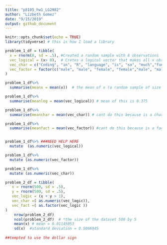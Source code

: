 ```yaml
---
title: "p8105_hw1_LG2982"
author: "Lizbeth Gomez"
date: "9/15/2019"
output: github_document
---
```


```r
knitr::opts_chunk$set(echo = TRUE)
library(tidyverse) # this is how I load a library

```


```r


problem_1_df = tibble(
  x = rnorm(8, sd = .5), #Created a random sample with 8 observations
  vec_logical = (x> 0),  # Cretes a logical vector that makes all x obs >0
  vec_char = c("Coding", "in", "R", "language", "is", "so", "much","fun"), #created a vector with a character
  vec_factor = factor(c("male", "male", "female", "female","male", "male", "female", "female")) # created a variable with two level factor
)

problem_1_df%>%
  summarise(meanx = mean(x))  # the mean of x (a random sample of size 8 from a standard Normal distribution is 0.0563209	)

problem_1_df%>%
  summarise(meanlog = mean(vec_logical)) # mean of this is 0.375	

problem_1_df%>%
  summarise(meanchar = mean(vec_char)) # cant do this because is a character vector

problem_1_df%>%
  summarise(meanfact = mean(vec_factor)) #cant do this because is a factor vector



```


```r
problem_1_df%>% ###NEED HELP HERE
  mutate  (as.numeric(vec_logical))

problem_1_df%>%
  mutate (as.numeric(vec_factor))

problem_1_df%>%
  mutate (as.numeric(vec_char))
```


```r

problem_2_df = tibble(
   x = rnorm(500, sd = .5),
   y = rnorm(500, sd = .5),
   vec_logic = (x + y > 1),
   vec_char =( as.numeric(vec_logic)),
   vec_fact =( as.factor(vec_logic ))
)
    nrow(problem_2_df)   
    ncol(problem_2_df)  # *the size of the dataset 500 by 5
    mean(x) # mean = 0.01145053
    sd(x)  #standard deviation = 0.5066945
      
##tempted to use the dollar sign
    

```

